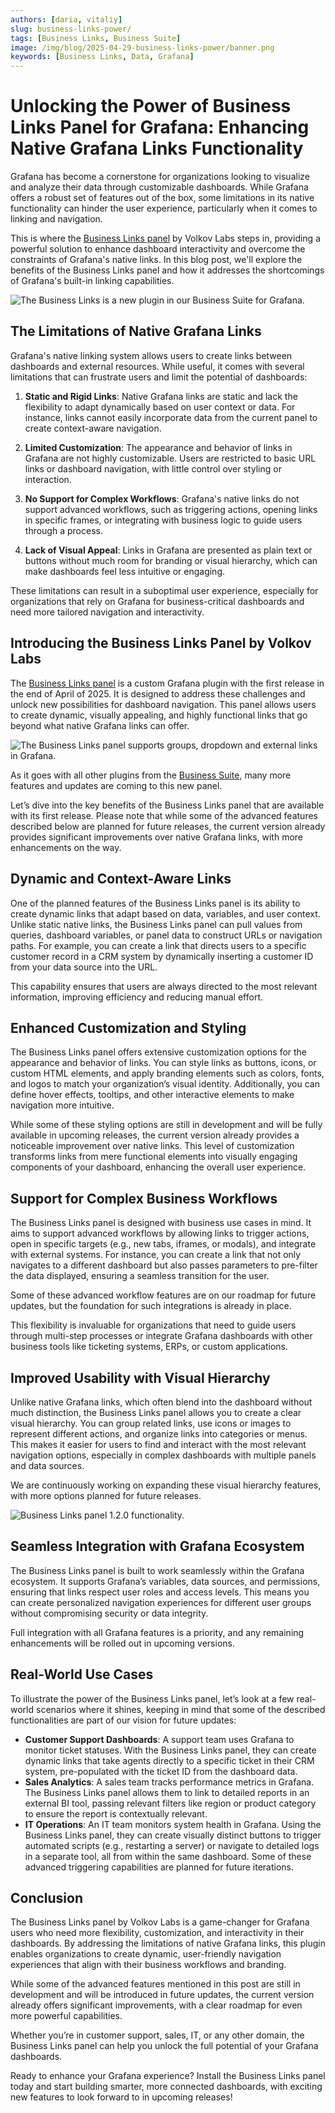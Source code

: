 ```yaml
---
authors: [daria, vitaliy]
slug: business-links-power/
tags: [Business Links, Business Suite]
image: /img/blog/2025-04-29-business-links-power/banner.png
keywords: [Business Links, Data, Grafana]
---
```



# Unlocking the Power of Business Links Panel for Grafana: Enhancing Native Grafana Links Functionality

Grafana has become a cornerstone for organizations looking to visualize and analyze their data through customizable dashboards. While Grafana offers a robust set of features out of the box, some limitations in its native functionality can hinder the user experience, particularly when it comes to linking and navigation.

This is where the [Business Links panel](/plugins/business-links/) by Volkov Labs steps in, providing a powerful solution to enhance dashboard interactivity and overcome the constraints of Grafana's native links. In this blog post, we'll explore the benefits of the Business Links panel and how it addresses the shortcomings of Grafana's built-in linking capabilities.

<Image
  title="The Business Links is a new plugin in our Business Suite for Grafana."
  src="/img/blog/2025-04-29-business-links-power/new-links.gif"
/>

## The Limitations of Native Grafana Links

Grafana's native linking system allows users to create links between dashboards and external resources. While useful, it comes with several limitations that can frustrate users and limit the potential of dashboards:

1. **Static and Rigid Links**: Native Grafana links are static and lack the flexibility to adapt dynamically based on user context or data. For instance, links cannot easily incorporate data from the current panel to create context-aware navigation.

2. **Limited Customization**: The appearance and behavior of links in Grafana are not highly customizable. Users are restricted to basic URL links or dashboard navigation, with little control over styling or interaction.

3. **No Support for Complex Workflows**: Grafana's native links do not support advanced workflows, such as triggering actions, opening links in specific frames, or integrating with business logic to guide users through a process.

4. **Lack of Visual Appeal**: Links in Grafana are presented as plain text or buttons without much room for branding or visual hierarchy, which can make dashboards feel less intuitive or engaging.

These limitations can result in a suboptimal user experience, especially for organizations that rely on Grafana for business-critical dashboards and need more tailored navigation and interactivity.

## Introducing the Business Links Panel by Volkov Labs

The [Business Links panel](/plugins/business-links/) is a custom Grafana plugin with the first release in the end of April of 2025. It is designed to address these challenges and unlock new possibilities for dashboard navigation. This panel allows users to create dynamic, visually appealing, and highly functional links that go beyond what native Grafana links can offer.

<Image
  title="The Business Links panel supports groups, dropdown and external links in Grafana."
  src="/img/blog/2025-04-28-business-links-1.2.0/panel.png"
/>

As it goes with all other plugins from the [Business Suite](/plugins/), many more features and updates are coming to this new panel.

Let’s dive into the key benefits of the Business Links panel that are available with its first release. Please note that while some of the advanced features described below are planned for future releases, the current version already provides significant improvements over native Grafana links, with more enhancements on the way.

## Dynamic and Context-Aware Links

One of the planned features of the Business Links panel is its ability to create dynamic links that adapt based on data, variables, and user context. Unlike static native links, the Business Links panel can pull values from queries, dashboard variables, or panel data to construct URLs or navigation paths. For example, you can create a link that directs users to a specific customer record in a CRM system by dynamically inserting a customer ID from your data source into the URL.

This capability ensures that users are always directed to the most relevant information, improving efficiency and reducing manual effort.

## Enhanced Customization and Styling

The Business Links panel offers extensive customization options for the appearance and behavior of links. You can style links as buttons, icons, or custom HTML elements, and apply branding elements such as colors, fonts, and logos to match your organization’s visual identity. Additionally, you can define hover effects, tooltips, and other interactive elements to make navigation more intuitive.

While some of these styling options are still in development and will be fully available in upcoming releases, the current version already provides a noticeable improvement over native links. This level of customization transforms links from mere functional elements into visually engaging components of your dashboard, enhancing the overall user experience.

## Support for Complex Business Workflows

The Business Links panel is designed with business use cases in mind. It aims to support advanced workflows by allowing links to trigger actions, open in specific targets (e.g., new tabs, iframes, or modals), and integrate with external systems. For instance, you can create a link that not only navigates to a different dashboard but also passes parameters to pre-filter the data displayed, ensuring a seamless transition for the user.

Some of these advanced workflow features are on our roadmap for future updates, but the foundation for such integrations is already in place.

This flexibility is invaluable for organizations that need to guide users through multi-step processes or integrate Grafana dashboards with other business tools like ticketing systems, ERPs, or custom applications.

## Improved Usability with Visual Hierarchy

Unlike native Grafana links, which often blend into the dashboard without much distinction, the Business Links panel allows you to create a clear visual hierarchy. You can group related links, use icons or images to represent different actions, and organize links into categories or menus. This makes it easier for users to find and interact with the most relevant navigation options, especially in complex dashboards with multiple panels and data sources.

We are continuously working on expanding these visual hierarchy features, with more options planned for future releases.

<Image
  title="Business Links panel 1.2.0 functionality."
  src="/img/plugins/business-links/links-demo.gif"
/>

## Seamless Integration with Grafana Ecosystem

The Business Links panel is built to work seamlessly within the Grafana ecosystem. It supports Grafana’s variables, data sources, and permissions, ensuring that links respect user roles and access levels. This means you can create personalized navigation experiences for different user groups without compromising security or data integrity.

Full integration with all Grafana features is a priority, and any remaining enhancements will be rolled out in upcoming versions.

## Real-World Use Cases

To illustrate the power of the Business Links panel, let’s look at a few real-world scenarios where it shines, keeping in mind that some of the described functionalities are part of our vision for future updates:

- **Customer Support Dashboards**: A support team uses Grafana to monitor ticket statuses. With the Business Links panel, they can create dynamic links that take agents directly to a specific ticket in their CRM system, pre-populated with the ticket ID from the dashboard data.
- **Sales Analytics**: A sales team tracks performance metrics in Grafana. The Business Links panel allows them to link to detailed reports in an external BI tool, passing relevant filters like region or product category to ensure the report is contextually relevant.
- **IT Operations**: An IT team monitors system health in Grafana. Using the Business Links panel, they can create visually distinct buttons to trigger automated scripts (e.g., restarting a server) or navigate to detailed logs in a separate tool, all from within the same dashboard. Some of these advanced triggering capabilities are planned for future iterations.

<GettingStarted />

## Conclusion

The Business Links panel by Volkov Labs is a game-changer for Grafana users who need more flexibility, customization, and interactivity in their dashboards. By addressing the limitations of native Grafana links, this plugin enables organizations to create dynamic, user-friendly navigation experiences that align with their business workflows and branding.

While some of the advanced features mentioned in this post are still in development and will be introduced in future updates, the current version already offers significant improvements, with a clear roadmap for even more powerful capabilities.

Whether you’re in customer support, sales, IT, or any other domain, the Business Links panel can help you unlock the full potential of your Grafana dashboards.

Ready to enhance your Grafana experience? Install the Business Links panel today and start building smarter, more connected dashboards, with exciting new features to look forward to in upcoming releases!

<Feedback />
